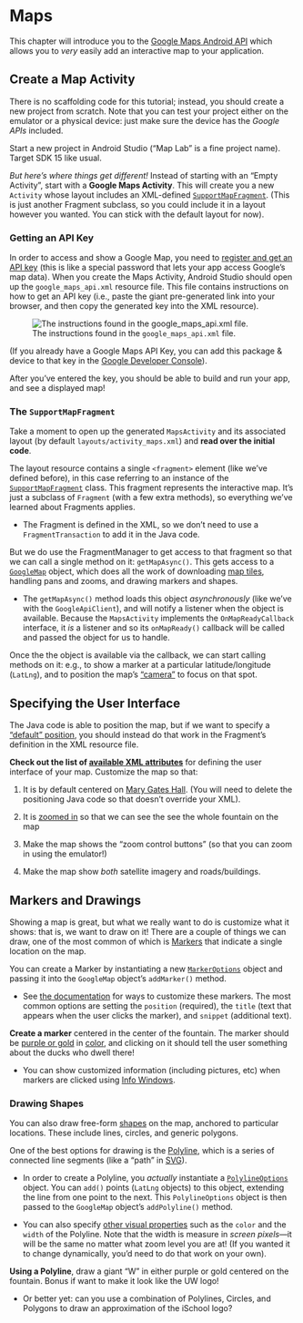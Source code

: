 # Maps {#maps}
This chapter will introduce you to the [Google Maps Android API](https://developers.google.com/maps/documentation/android-api/) which allows you to _very_ easily add an interactive map to your application.

## Create a Map Activity
There is no scaffolding code for this tutorial; instead, you should create a new project from scratch. Note that you can test your project either on the emulator or a physical device: just make sure the device has the _Google APIs_ included.

Start a new project in Android Studio ("Map Lab" is a fine project name). Target SDK 15 like usual.

_But here's where things get different!_ Instead of starting with an "Empty Activity", start with a **Google Maps Activity**. This will create you a new `Activity` whose layout includes an XML-defined [`SupportMapFragment`](https://developers.google.com/android/reference/com/google/android/gms/maps/SupportMapFragment). (This is just another Fragment subclass, so you could include it in a layout however you wanted. You can stick with the default layout for now).

### Getting an API Key
In order to access and show a Google Map, you need to [register and get an API key](https://developers.google.com/maps/documentation/android-api/signup#key) (this is like a special password that lets your app access Google's map data). When you create the Maps Activity, Android Studio should open up the `google_maps_api.xml` resource file. This file contains instructions on how to get an API key (i.e., paste the giant pre-generated link into your browser, and then copy the generated key into the XML resource).

![The instructions found in the `google_maps_api.xml` file.](img/maps/api-key-instructions.png)

(If you already have a Google Maps API Key, you can add this package & device to that key in the [Google Developer Console](https://console.developers.google.com/apis/credentials)).

After you've entered the key, you should be able to build and run your app, and see a displayed map!

### The `SupportMapFragment`
Take a moment to open up the generated `MapsActivity` and its associated layout (by default `layouts/activity_maps.xml`) and **read over the initial code**.

The layout resource contains a single `<fragment>` element (like we've defined before), in this case referring to an instance of the [`SupportMapFragment`](https://developers.google.com/android/reference/com/google/android/gms/maps/SupportMapFragment) class. This fragment represents the interactive map. It's just a subclass of `Fragment` (with a few extra methods), so everything we've learned about Fragments applies.

- The Fragment is defined in the XML, so we don't need to use a `FragmentTransaction` to add it in the Java code.

But we do use the FragmentManager to get access to that fragment so that we can call a single method on it: `getMapAsync()`. This gets access to a [`GoogleMap`](https://developers.google.com/maps/documentation/android-api/map#the_map_object) object, which does all the work of downloading [map tiles](https://www.mapbox.com/help/how-web-maps-work/), handling pans and zooms, and drawing markers and shapes.

- The `getMapAsync()` method loads this object _asynchronously_ (like we've with the `GoogleApiClient`), and will notify a listener when the object is available. Because the `MapsActivity` implements the `OnMapReadyCallback` interface, it _is_ a listener and so its `onMapReady()` callback will be called and passed the object for us to handle.

Once the the object is available via the callback, we can start calling methods on it: e.g., to show a marker at a particular latitude/longitude (`LatLng`), and to position the map's ["camera"](https://developers.google.com/maps/documentation/android-api/views#the_camera_position) to focus on that spot.


## Specifying the User Interface
The Java code is able to position the map, but if we want to specify a ["default" position](https://developers.google.com/maps/documentation/android-api/map#configure_initial_state), you should instead do that work in the Fragment's definition in the XML resource file.

**Check out the list of [available XML attributes](https://developers.google.com/maps/documentation/android-api/map#using_xml_attributes)** for defining the user interface of your map. Customize the map so that:

1. It is by default centered on [Mary Gates Hall](http://www.lat-long.com/Latitude-Longitude-2461252-Washington-Mary_Gates_Hall.html). (You will need to delete the positioning Java code so that doesn't override your XML).

2. It is [zoomed in](https://developers.google.com/maps/documentation/android-api/views#zoom) so that we can see the see the whole fountain on the map

3. Make the map shows the "zoom control buttons" (so that you can zoom in using the emulator!)

4. Make the map show _both_ satellite imagery and roads/buildings.


## Markers and Drawings
Showing a map is great, but what we really want to do is customize what it shows: that is, we want to draw on it! There are a couple of things we can draw, one of the most common of which is [Markers](https://developers.google.com/maps/documentation/android-api/marker) that indicate a single location on the map.

You can create a Marker by instantiating a new [`MarkerOptions`](https://developers.google.com/android/reference/com/google/android/gms/maps/model/MarkerOptions) object and passing it into the `GoogleMap` object's `addMarker()` method.

- See [the documentation](https://developers.google.com/maps/documentation/android-api/marker#customize_a_marker) for ways to customize these markers. The most common options are setting the `position` (required), the `title` (text that appears when the user clicks the marker), and `snippet` (additional text).

**Create a marker** centered in the center of the fountain. The marker should be [purple or gold](http://www.washington.edu/brand/graphic-elements/primary-color-palette/) in [color](https://developers.google.com/maps/documentation/android-api/marker#customize_the_marker_color), and clicking on it should tell the user something about the ducks who dwell there!

- You can show customized information (including pictures, etc) when markers are clicked using [Info Windows](https://developers.google.com/maps/documentation/android-api/infowindows).


### Drawing Shapes
You can also draw free-form [shapes](https://developers.google.com/maps/documentation/android-api/shapes) on the map, anchored to particular locations. These include lines, circles, and generic polygons.

One of the best options for drawing is the [Polyline](https://developers.google.com/maps/documentation/android-api/shapes#polylines), which is a series of connected line segments (like a "path" in [SVG](https://www.w3.org/TR/SVG/paths.html)).

- In order to create a Polyline, you _actually_ instantiate a [`PolylineOptions`](https://developers.google.com/android/reference/com/google/android/gms/maps/model/PolylineOptions) object. You can `add()` points (`LatLng` objects) to this object, extending the line from one point to the next. This `PolylineOptions` object is then passed to the `GoogleMap` object's `addPolyline()` method.

- You can also specify [other visual properties](https://developers.google.com/maps/documentation/android-api/shapes#customizing_appearances) such as the `color` and the `width` of the Polyline. Note that the width is measure in _screen pixels_---it will be the same no matter what zoom level you are at! (If you wanted it to change dynamically, you'd need to do that work on your own).

**Using a Polyline**, draw a giant "W" in either purple or gold centered on the fountain. Bonus if want to make it look like the UW logo!

- Or better yet: can you use a combination of Polylines, Circles, and Polygons to draw an approximation of the iSchool logo?
